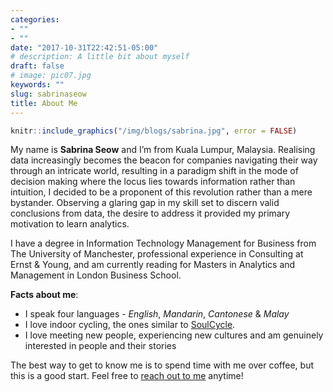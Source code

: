 ```yaml
---
categories:
- ""
- ""
date: "2017-10-31T22:42:51-05:00"
# description: A little bit about myself
draft: false
# image: pic07.jpg
keywords: ""
slug: sabrinaseow
title: About Me
---
```


```r
knitr::include_graphics("/img/blogs/sabrina.jpg", error = FALSE)

```

My name is **Sabrina Seow** and I'm from Kuala Lumpur, Malaysia. Realising data increasingly becomes the beacon for companies navigating their way through an intricate world, resulting in a paradigm shift in the mode of decision making where the locus lies towards information rather than intuition, I decided to be a proponent of this revolution rather than a mere bystander. Observing a glaring gap in my skill set to discern valid conclusions from data, the desire to address it provided my primary motivation to learn analytics. 

I have a degree in Information Technology Management for Business from The University of Manchester, professional experience in Consulting at Ernst & Young, and am currently reading for Masters in Analytics and Management in London Business School. 

**Facts about me**:

* I speak four languages - *English*, *Mandarin*, *Cantonese* & *Malay*
* I love indoor cycling, the ones similar to [SoulCycle](https://www.soul-cycle.com/uk/).
* I love meeting new people, experiencing new cultures and am genuinely interested in people and their stories 

The best way to get to know me is to spend time with me over coffee, but this is a good start. Feel free to [reach out to me](https://www.linkedin.com/in/sabrinaseow) anytime! 
